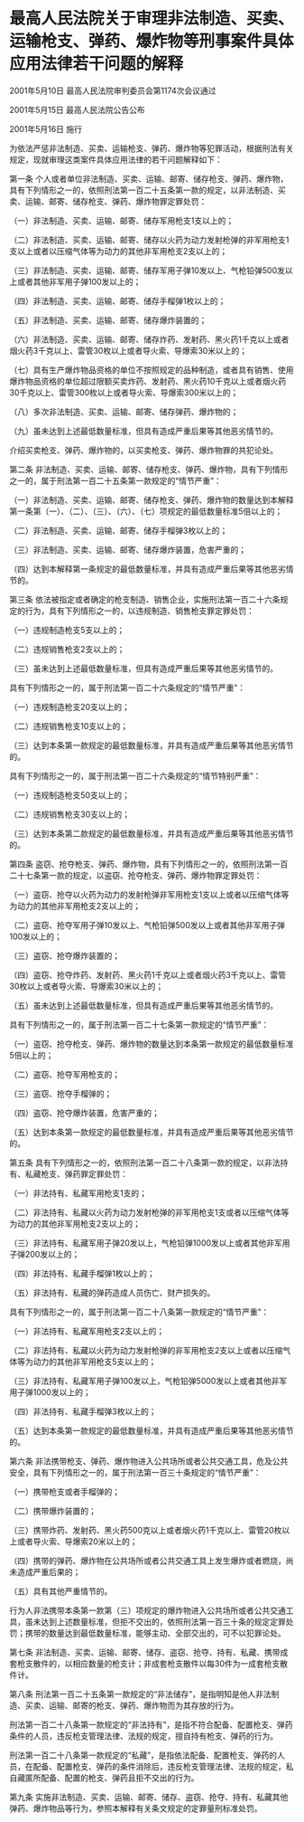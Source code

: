# 最高人民法院关于审理非法制造、买卖、运输枪支、弹药、爆炸物等刑事案件具体应用法律若干问题的解释

2001年5月10日 最高人民法院审判委员会第1174次会议通过

2001年5月15日 最高人民法院公告公布

2001年5月16日 施行

  

为依法严惩非法制造、买卖、运输枪支、弹药、爆炸物等犯罪活动，根据刑法有关规定，现就审理这类案件具体应用法律的若干问题解释如下：

第一条 个人或者单位非法制造、买卖、运输、邮寄、储存枪支、弹药、爆炸物，具有下列情形之一的，依照刑法第一百二十五条第一款的规定，以非法制造、买卖、运输、邮寄、储存枪支、弹药、爆炸物罪定罪处罚：

（一）非法制造、买卖、运输、邮寄、储存军用枪支1支以上的；

（二）非法制造、买卖、运输、邮寄、储存以火药为动力发射枪弹的非军用枪支1支以上或者以压缩气体等为动力的其他非军用枪支2支以上的；

（三）非法制造、买卖、运输、邮寄、储存军用子弹10发以上、气枪铅弹500发以上或者其他非军用子弹100发以上的；

（四）非法制造、买卖、运输、邮寄、储存手榴弹1枚以上的；

（五）非法制造、买卖、运输、邮寄、储存爆炸装置的；

（六）非法制造、买卖、运输、邮寄、储存炸药、发射药、黑火药1千克以上或者烟火药3千克以上、雷管30枚以上或者导火索、导爆索30米以上的；

（七）具有生产爆炸物品资格的单位不按照规定的品种制造，或者具有销售、使用爆炸物品资格的单位超过限额买卖炸药、发射药、黑火药10千克以上或者烟火药30千克以上、雷管300枚以上或者导火索、导爆索300米以上的；

（八）多次非法制造、买卖、运输、邮寄、储存弹药、爆炸物的；

（九）虽未达到上述最低数量标准，但具有造成严重后果等其他恶劣情节的。

介绍买卖枪支、弹药、爆炸物的，以买卖枪支、弹药、爆炸物罪的共犯论处。

第二条 非法制造、买卖、运输、邮寄、储存枪支、弹药、爆炸物，具有下列情形之一的，属于刑法第一百二十五条第一款规定的“情节严重”：

（一）非法制造、买卖、运输、邮寄、储存枪支、弹药、爆炸物的数量达到本解释第一条第（一）、（二）、（三）、（六）、（七）项规定的最低数量标准5倍以上的；

（二）非法制造、买卖、运输、邮寄、储存手榴弹3枚以上的；

（三）非法制造、买卖、运输、邮寄、储存爆炸装置，危害严重的；

（四）达到本解释第一条规定的最低数量标准，并具有造成严重后果等其他恶劣情节的。

第三条 依法被指定或者确定的枪支制造、销售企业，实施刑法第一百二十六条规定的行为，具有下列情形之一的，以违规制造、销售枪支罪定罪处罚：

（一）违规制造枪支5支以上的；

（二）违规销售枪支2支以上的；

（三）虽未达到上述最低数量标准，但具有造成严重后果等其他恶劣情节的。

具有下列情形之一的，属于刑法第一百二十六条规定的“情节严重”：

（一）违规制造枪支20支以上的；

（二）违规销售枪支10支以上的；

（三）达到本条第一款规定的最低数量标准，并具有造成严重后果等其他恶劣情节的。

具有下列情形之一的，属于刑法第一百二十六条规定的“情节特别严重”：

（一）违规制造枪支50支以上的；

（二）违规销售枪支30支以上的；

（三）达到本条第二款规定的最低数量标准，并具有造成严重后果等其他恶劣情节的。

第四条 盗窃、抢夺枪支、弹药、爆炸物，具有下列情形之一的，依照刑法第一百二十七条第一款的规定，以盗窃、抢夺枪支、弹药、爆炸物罪定罪处罚：

（一）盗窃、抢夺以火药为动力的发射枪弹非军用枪支1支以上或者以压缩气体等为动力的其他非军用枪支2支以上的；

（二）盗窃、抢夺军用子弹10发以上、气枪铅弹500发以上或者其他非军用子弹100发以上的；

（三）盗窃、抢夺爆炸装置的；

（四）盗窃、抢夺炸药、发射药、黑火药1千克以上或者烟火药3千克以上、雷管30枚以上或者导火索、导爆索30米以上的；

（五）虽未达到上述最低数量标准，但具有造成严重后果等其他恶劣情节的。

具有下列情形之一的，属于刑法第一百二十七条第一款规定的“情节严重”：

（一）盗窃、抢夺枪支、弹药、爆炸物的数量达到本条第一款规定的最低数量标准5倍以上的；

（二）盗窃、抢夺军用枪支的；

（三）盗窃、抢夺手榴弹的；

（四）盗窃、抢夺爆炸装置，危害严重的；

（五）达到本条第一款规定的最低数量标准，并具有造成严重后果等其他恶劣情节的。

第五条 具有下列情形之一的，依照刑法第一百二十八条第一款的规定，以非法持有、私藏枪支、弹药罪定罪处罚：

（一）非法持有、私藏军用枪支1支的；

（二）非法持有、私藏以火药为动力发射枪弹的非军用枪支1支或者以压缩气体等为动力的其他非军用枪支2支以上的；

（三）非法持有、私藏军用子弹20发以上，气枪铅弹1000发以上或者其他非军用子弹200发以上的；

（四）非法持有、私藏手榴弹1枚以上的；

（五）非法持有、私藏的弹药造成人员伤亡、财产损失的。

具有下列情形之一的，属于刑法第一百二十八条第一款规定的“情节严重”：

（一）非法持有、私藏军用枪支2支以上的；

（二）非法持有、私藏以火药为动力发射枪弹的非军用枪支2支以上或者以压缩气体等为动力的其他非军用枪支5支以上的；

（三）非法持有、私藏军用子弹100发以上，气枪铅弹5000发以上或者其他非军用子弹1000发以上的；

（四）非法持有、私藏手榴弹3枚以上的；

（五）达到本条第一款规定的最低数量标准，并具有造成严重后果等其他恶劣情节的。

第六条 非法携带枪支、弹药、爆炸物进入公共场所或者公共交通工具，危及公共安全，具有下列情形之一的，属于刑法第一百三十条规定的“情节严重”：

（一）携带枪支或者手榴弹的；

（二）携带爆炸装置的；

（三）携带炸药、发射药、黑火药500克以上或者烟火药1千克以上、雷管20枚以上或者导火索、导爆索20米以上的；

（四）携带的弹药、爆炸物在公共场所或者公共交通工具上发生爆炸或者燃烧，尚未造成严重后果的；

（五）具有其他严重情节的。

行为人非法携带本条第一款第（三）项规定的爆炸物进入公共场所或者公共交通工具，虽未达到上述数量标准，但拒不交出的，依照刑法第一百三十条的规定定罪处罚；携带的数量达到最低数量标准，能够主动、全部交出的，可不以犯罪论处。

第七条 非法制造、买卖、运输、邮寄、储存、盗窃、抢夺、持有、私藏、携带成套枪支散件的，以相应数量的枪支计；非成套枪支散件以每30件为一成套枪支散件计。

第八条 刑法第一百二十五条第一款规定的“非法储存”，是指明知是他人非法制造、买卖、运输、邮寄的枪支、弹药、爆炸物而为其存放的行为。

刑法第一百二十八条第一款规定的“非法持有”，是指不符合配备、配置枪支、弹药条件的人员，违反枪支管理法律、法规的规定，擅自持有枪支、弹药的行为。

刑法第一百二十八条第一款规定的“私藏”，是指依法配备、配置枪支、弹药的人员，在配备、配置枪支、弹药的条件消除后，违反枪支管理法律、法规的规定，私自藏匿所配备、配置的枪支、弹药且拒不交出的行为。

第九条 实施非法制造、买卖、运输、邮寄、储存、盗窃、抢夺、持有、私藏其他弹药、爆炸物品等行为，参照本解释有关条文规定的定罪量刑标准处罚。